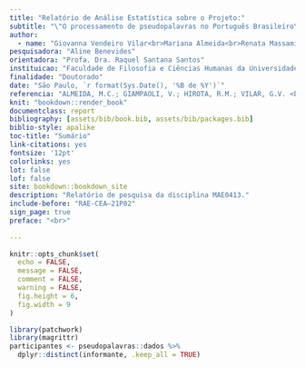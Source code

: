 ```yaml
---
title: "Relatório de Análise Estatística sobre o Projeto:"
subtitle: "\"O processamento de pseudopalavras no Português Brasileiro\""
author: 
  - name: "Giovanna Vendeiro Vilar<br>Mariana Almeida<br>Renata Massami Hirota<br>Viviana Giampaoli"
pesquisadora: "Aline Benevides"
orientadora: "Profa. Dra. Raquel Santana Santos"
instituicao: "Faculdade de Filosofia e Ciências Humanas da Universidade de São Paulo"
finalidade: "Doutorado"
date: "São Paulo, `r format(Sys.Date(), '%B de %Y')`"
referencia: "ALMEIDA, M.C.; GIAMPAOLI, V.; HIROTA, R.M.; VILAR, G.V. <b>Relatório de análise estatística sobre o projeto: \"O processamento de pseudopalavras no Português Brasileiro\"</b>. São Paulo, IME-USP, ano. (RAE–CEA-21P02)"
knit: "bookdown::render_book"
documentclass: report
bibliography: [assets/bib/book.bib, assets/bib/packages.bib]
biblio-style: apalike
toc-title: "Sumário"
link-citations: yes
fontsize: '12pt'
colorlinks: yes 
lot: false
lof: false
site: bookdown::bookdown_site
description: "Relatório de pesquisa da disciplina MAE0413."
include-before: "RAE-CEA–21P02"
sign_page: true
preface: "<br>"
  
---
```


```r
knitr::opts_chunk$set(
  echo = FALSE, 
  message = FALSE, 
  comment = FALSE, 
  warning = FALSE, 
  fig.height = 6, 
  fig.width = 9
)

library(patchwork)
library(magrittr)
participantes <- pseudopalavras::dados %>% 
  dplyr::distinct(informante, .keep_all = TRUE) 
```

<!-- # Sobre este documento {-} -->

<!-- Este relatório foi produzido em *RMarkdown*, utilizando o software estatístico R na versão `r paste(version$major, version$minor, sep = ".")`. -->
